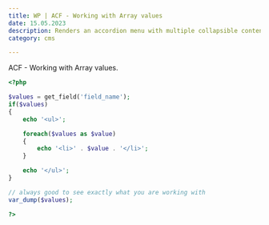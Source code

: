 ```yaml
---
title: WP | ACF - Working with Array values
date: 15.05.2023
description: Renders an accordion menu with multiple collapsible content elements.
category: cms

---
```


ACF - Working with Array values.

```php
<?php

$values = get_field('field_name');
if($values)
{
	echo '<ul>';

	foreach($values as $value)
	{
		echo '<li>' . $value . '</li>';
	}

	echo '</ul>';
}

// always good to see exactly what you are working with
var_dump($values);

?>
```
